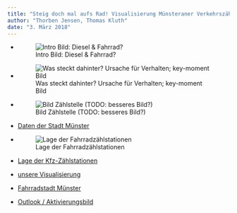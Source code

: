 ```yaml
---
title: "Steig doch mal aufs Rad! Visualisierung Münsteraner Verkehrszählungen"
author: "Thorben Jensen, Thomas Kluth"
date: "3. März 2018"
---
```


- ![Intro Bild: Diesel & Fahrrad?](https://TO.DO)
- ![Was steckt dahinter? Ursache für Verhalten; key-moment Bild](https://TO.DO)
- ![Bild Zählstelle (TODO: besseres Bild?)](https://www.stadt-muenster.de/fileadmin/user_upload/stadt-muenster/61_verkehrsplanung/pics/radverkehr/Eco-Barometer.jpg)

- [Daten der Stadt Münster](https://www.stadt-muenster.de/verkehrsplanung/verkehr-in-zahlen/allgemeine-erhebungen.html)
- ![Lage der Fahrradzählstationen](https://www.stadt-muenster.de/fileadmin/user_upload/stadt-muenster/61_verkehrsplanung/pics/fahrradzaehlstellen_karte.png)
- [Lage der Kfz-Zählstationen](https://github.com/codeformuenster/open-data/blob/master/verkehrsdaten/kfz/doc/Uebersichtsplan_Ampeln_25_10_2017.pdf)
- [unsere Visualisierung](https://traffics.codeformuenster.org)

- [Fahrradstadt Münster](http://fahrradstadt.ms)
- [Outlook / Aktivierungsbild](https://TO.DO)
